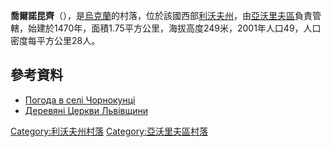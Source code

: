 {{coord|49|50|19|N|23|29|37|E|scale:100000|display=title}}

'''喬爾諾昆齊'''（{{lang-uk|Чорнокунці}}），是[[烏克蘭|烏克蘭]]的村落，位於該國西部[[利沃夫州|利沃夫州]]，由[[亞沃里夫區|亞沃里夫區]]負責管轄，始建於1470年，面積1.75平方公里，海拔高度249米，2001年人口49，人口密度每平方公里28人。

==參考資料==
* [http://weather.in.ua/ua/l'vovskaja/28527 Погода в селі Чорнокунці] {{Wayback|url=http://weather.in.ua/ua/l'vovskaja/28527 |date=20111221161713 }}
* [https://web.archive.org/web/20120711115627/http://der-cer.lviv.ua/index.html Деревяні Церкви Львівщини]

{{DEFAULTSORT:Чорнокунці}}
[[Category:利沃夫州村落|Category:利沃夫州村落]]
[[Category:亞沃里夫區村落|Category:亞沃里夫區村落]]


{{Lviv-geo-stub}}